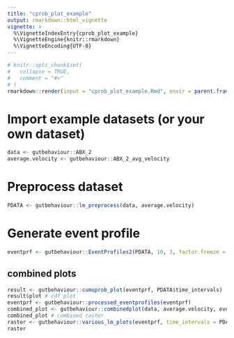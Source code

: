 ```yaml
---
title: "cprob_plot_example"
output: rmarkdown::html_vignette
vignette: >
  %\VignetteIndexEntry{cprob_plot_example}
  %\VignetteEngine{knitr::rmarkdown}
  %\VignetteEncoding{UTF-8}
---
```


```r
# knitr::opts_chunk$set(
#   collapse = TRUE,
#   comment = "#>"
# )
rmarkdown::render(input = "cprob_plot_example.Rmd", envir = parent.frame())
```

# Import example datasets (or your own dataset)
```r
data <- gutbehaviour::ABX_2
average.velocity <- gutbehaviour::ABX_2_avg_velocity
```

# Preprocess dataset
```r
PDATA <- gutbehaviour::lm_preprocess(data, average.velocity)
```

# Generate event profile 
```r
eventprf <- gutbehaviour::EventProfiles2(PDATA, 10, 3, factor.freeze = 0.05, factor.flight = 2)
```
## combined plots
```r
result <- gutbehaviour::cumuprob_plot(eventprf, PDATA$time_intervals)
result$plot # cdf plot
eventprf <- gutbehaviour::processed_eventprofiles(eventprf)
combined_plot <- gutbehaviour::combinedplot(data, average.velocity, eventprf)
combined_plot # combined raster 
raster <- gutbehaviour::various_lm_plots(eventprf, time_intervals = PDATA$time_intervals)
raster
```





